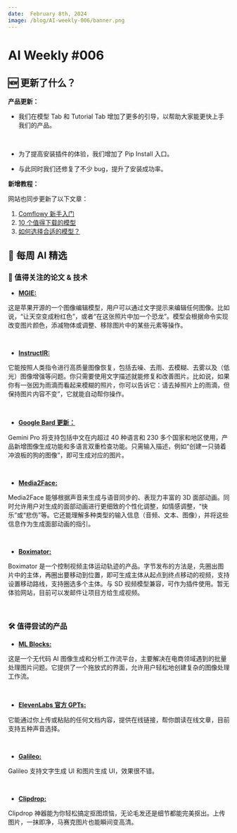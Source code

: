 ```yaml
---
date:  February 8th, 2024
image: /blog/AI-weekly-006/banner.png
---
```


# AI Weekly #006


## 🆕 更新了什么？
**产品更新：**
<br/>
<PhotoProvider>
  <PhotoView src="/space/002.png">
    <img src="/space/002.png" alt="" className='rounded-lg'/>
  </PhotoView>
</PhotoProvider>

- 我们在模型 Tab 和 Tutorial Tab 增加了更多的引导，以帮助大家能更快上手我们的产品。

<br/>
<PhotoProvider>
  <PhotoView src="/space/003.png">
    <img src="/space/003.png" alt="" className='rounded-lg'/>
  </PhotoView>
</PhotoProvider>

- 为了提高安装插件的体验，我们增加了 Pip Install 入口。

- 与此同时我们还修复了不少 bug，提升了安装成功率。

**新增教程：**

网站也同步更新了以下文章：
1. [Comflowy 新手入门](https://www.comflowy.com/zh-CN/basics/new-to-comflowy)
4. [10 个值得下载的模型](https://www.comflowy.com/zh-CN/blog/ten-models-worth-downloading)
5. [如何选择合适的模型？](https://www.comflowy.com/zh-CN/blog/how-to-choose-a-model)


## 🤩 每周 AI 精选

### 📄 值得关注的论文 & 技术

* [**MGIE:**](https://openreview.net/forum?id=S1RKWSyZ2Y)

这是苹果开源的一个图像编辑模型，用户可以通过文字提示来编辑任何图像。比如说，“让天空变成粉红色”，或者“在这张照片中加一个恐龙”。模型会根据命令实现改变图片颜色，添减物体或调整、移除图片中的某些元素等操作。

<br/>
<PhotoProvider>
  <PhotoView src="/blog/AI-weekly-006/001.png">
    <img src="/blog/AI-weekly-006/001.png" alt="" />
  </PhotoView>
</PhotoProvider>

* [**InstructIR:**](https://arxiv.org/abs/2401.16468)

它能按照人类指令进行高质量图像恢复，包括去噪、去雨、去模糊、去雾以及（低光）图像增强等问题。你只需要使用文字描述就能修复和改善图片。比如说，如果你有一张因为雨滴而看起来模糊的照片，你可以告诉它：请去掉照片上的雨滴，但保持图片内容不变”，它就能自动帮你操作。

<br/>
<PhotoProvider>
  <PhotoView src="/blog/AI-weekly-006/002.png">
    <img src="/blog/AI-weekly-006/002.png" alt="" />
  </PhotoView>
</PhotoProvider>

* [**Google Bard 更新：**](https://blog.google/products/bard/google-bard-gemini-pro-image-generation/)

Gemini Pro 将支持包括中文在内超过 40 种语言和 230 多个国家和地区使用，产品新增图像生成功能和多语言双重检查功能。只需输入描述，例如“创建一只骑着冲浪板的狗的图像”，即可生成对应的图片。

<br/>
<PhotoProvider>
  <PhotoView src="/blog/AI-weekly-006/003.png">
    <img src="/blog/AI-weekly-006/003.png" alt="" />
  </PhotoView>
</PhotoProvider>

* [**Media2Face:**](https://arxiv.org/abs/2401.15687)

Media2Face 能够根据声音来生成与语音同步的、表现力丰富的 3D 面部动画。同时允许用户对生成的面部动画进行更细致的个性化调整，如情感调整，“快乐”或“悲伤”等。它还能理解多种类型的输入信息（音频、文本、图像），并将这些信息作为生成面部动画的指引。

<br/>
<PhotoProvider>
  <PhotoView src="/blog/AI-weekly-006/004.png">
    <img src="/blog/AI-weekly-006/004.png" alt="" />
  </PhotoView>
</PhotoProvider>

* [**Boximator:**](https://boximator.github.io/)

Boximator 是一个控制视频主体运动轨迹的产品。字节发布的方法是，先圈出图片中的主体，再圈出要移动到位置，即可生成主体从起点到终点移动的视频，支持设置移动路线，支持圈选多个主体。与 SD 视频模型兼容，可作为插件使用。暂无体验网站，目前可以发邮件让项目方给生成视频。

<br/>
<PhotoProvider>
  <PhotoView src="/blog/AI-weekly-006/005.png">
    <img src="/blog/AI-weekly-006/005.png" alt="" />
  </PhotoView>
</PhotoProvider>

### 🛠️ 值得尝试的产品

* [**ML Blocks:**](https://www.mlblocks.com/)

这是一个无代码 AI 图像生成和分析工作流平台，主要解决在电商领域遇到的批量处理图片问题。它提供了一个拖放式的界面，允许用户轻松地创建复杂的图像处理工作流。

<br/>
<PhotoProvider>
  <PhotoView src="/blog/AI-weekly-006/006.png">
    <img src="/blog/AI-weekly-006/006.png" alt="" />
  </PhotoView>
</PhotoProvider>

* [**ElevenLabs 官方 GPTs:**](https://chat.openai.com/g/g-h0lbLuFF1-elevenlabs-text-to-speech)

它能通过你上传或粘贴的任何文档内容，提供在线链接，帮你朗读在线文章，目前支持五种声音选择。

<br/>
<PhotoProvider>
  <PhotoView src="/blog/AI-weekly-006/007.png">
    <img src="/blog/AI-weekly-006/007.png" alt="" />
  </PhotoView>
</PhotoProvider>

* [**Galileo:**](https://www.usegalileo.ai/explore)

Galileo 支持文字生成 UI 和图片生成 UI，效果很不错。

<br/>
<PhotoProvider>
  <PhotoView src="/blog/AI-weekly-006/008.png">
    <img src="/blog/AI-weekly-006/008.png" alt="" />
  </PhotoView>
</PhotoProvider>

* [**Clipdrop:**](https://clipdrop.co/)

 Clipdrop 神器能为你轻松搞定抠图烦恼，无论毛发还是细节都能完美抠出。上传图片，一抹即净，马赛克图片也能瞬间变高清。
 
<br/>
<PhotoProvider>
  <PhotoView src="/blog/AI-weekly-006/009.png">
    <img src="/blog/AI-weekly-006/009.png" alt="" />
  </PhotoView>
</PhotoProvider>

<Subscribe />










